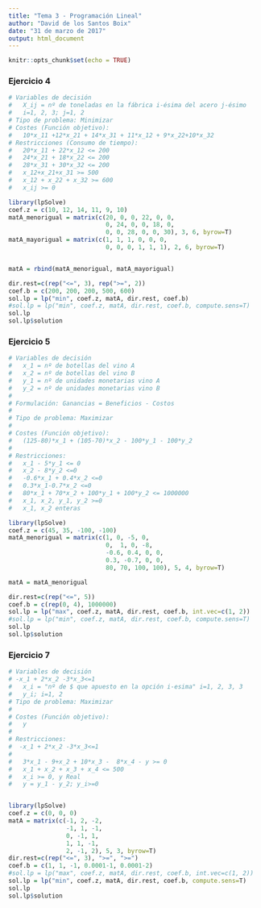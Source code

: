 ```yaml
---
title: "Tema 3 - Programación Lineal"
author: "David de los Santos Boix"
date: "31 de marzo de 2017"
output: html_document
---
```


```r
knitr::opts_chunk$set(echo = TRUE)
```

### Ejercicio 4
```r
# Variables de decisión
#   X_ij = nº de toneladas en la fábrica i-ésima del acero j-ésimo
#   i=1, 2, 3; j=1, 2
# Tipo de problema: Minimizar
# Costes (Función objetivo):
#   10*x_11 +12*x_21 + 14*x_31 + 11*x_12 + 9*x_22+10*x_32
# Restricciones (Consumo de tiempo):
#   20*x_11 + 22*x_12 <= 200
#   24*x_21 + 18*x_22 <= 200
#   28*x_31 + 30*x_32 <= 200
#   x_12+x_21+x_31 >= 500
#   x_12 + x_22 + x_32 >= 600
#   x_ij >= 0

library(lpSolve)
coef.z = c(10, 12, 14, 11, 9, 10)
matA_menorigual = matrix(c(20, 0, 0, 22, 0, 0,
                           0, 24, 0, 0, 18, 0,
                           0, 0, 28, 0, 0, 30), 3, 6, byrow=T)
matA_mayorigual = matrix(c(1, 1, 1, 0, 0, 0,
                           0, 0, 0, 1, 1, 1), 2, 6, byrow=T)


matA = rbind(matA_menorigual, matA_mayorigual)

dir.rest=c(rep("<=", 3), rep(">=", 2))
coef.b = c(200, 200, 200, 500, 600)
sol.lp = lp("min", coef.z, matA, dir.rest, coef.b)
#sol.lp = lp("min", coef.z, matA, dir.rest, coef.b, compute.sens=T)
sol.lp
sol.lp$solution

```


### Ejercicio 5
```r
# Variables de decisión
#   x_1 = nº de botellas del vino A
#   x_2 = nº de botellas del vino B
#   y_1 = nº de unidades monetarias vino A
#   y_2 = nº de unidades monetarias vino B
#
# Formulación: Ganancias = Beneficios - Costos
#
# Tipo de problema: Maximizar
#
# Costes (Función objetivo):
#   (125-80)*x_1 + (105-70)*x_2 - 100*y_1 - 100*y_2
#
# Restricciones:
#   x_1 - 5*y_1 <= 0
#   x_2 - 8*y_2 <=0
#   -0.6*x_1 + 0.4*x_2 <=0
#   0.3*x_1-0.7*x_2 <=0
#   80*x_1 + 70*x_2 + 100*y_1 + 100*y_2 <= 1000000
#   x_1, x_2, y_1, y_2 >=0
#   x_1, x_2 enteras

library(lpSolve)
coef.z = c(45, 35, -100, -100)
matA_menorigual = matrix(c(1, 0, -5, 0, 
                           0,  1, 0, -8, 
                           -0.6, 0.4, 0, 0, 
                           0.3, -0.7, 0, 0,
                           80, 70, 100, 100), 5, 4, byrow=T)

matA = matA_menorigual

dir.rest=c(rep("<=", 5))
coef.b = c(rep(0, 4), 1000000)
sol.lp = lp("max", coef.z, matA, dir.rest, coef.b, int.vec=c(1, 2))
#sol.lp = lp("min", coef.z, matA, dir.rest, coef.b, compute.sens=T)
sol.lp
sol.lp$solution

```

### Ejercicio 7
```r
# Variables de decisión
# -x_1 + 2*x_2 -3*x_3<=1
#   x_i = "nº de $ que apuesto en la opción i-esima" i=1, 2, 3, 3
#   y_i; i=1, 2
# Tipo de problema: Maximizar
#
# Costes (Función objetivo):
#   y
#
# Restricciones:
#  -x_1 + 2*x_2 -3*x_3<=1
# 
#   3*x_1 - 9+x_2 + 10*x_3 -  8*x_4 - y >= 0
#   x_1 + x_2 + x_3 + x_4 <= 500
#   x_i >= 0, y Real
#   y = y_1 - y_2; y_i>=0


library(lpSolve)
coef.z = c(0, 0, 0)
matA = matrix(c(-1, 2, -2, 
                -1, 1, -1, 
                0, -1, 1, 
                1, 1, -1,
                2, -1, 2), 5, 3, byrow=T)
dir.rest=c(rep("<=", 3), ">=", ">=")
coef.b = c(1, 1, -1, 0.0001-1, 0.0001-2)
#sol.lp = lp("max", coef.z, matA, dir.rest, coef.b, int.vec=c(1, 2))
sol.lp = lp("min", coef.z, matA, dir.rest, coef.b, compute.sens=T)
sol.lp
sol.lp$solution

```
 
